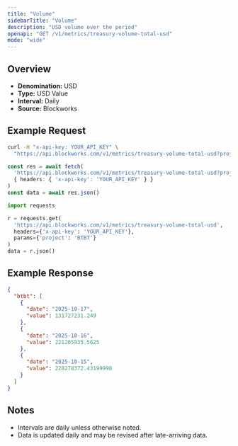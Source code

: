 ```yaml
---
title: "Volume"
sidebarTitle: "Volume"
description: "USD volume over the period"
openapi: "GET /v1/metrics/treasury-volume-total-usd"
mode: "wide"
---
```


## Overview

- **Denomination:** USD
- **Type:** USD Value
- **Interval:** Daily
- **Source:** Blockworks

## Example Request

<CodeGroup>

```bash cURL
curl -H "x-api-key: YOUR_API_KEY" \
  "https://api.blockworks.com/v1/metrics/treasury-volume-total-usd?project=BTBT"
```

```typescript TypeScript
const res = await fetch(
  'https://api.blockworks.com/v1/metrics/treasury-volume-total-usd?project=BTBT',
  { headers: { 'x-api-key': 'YOUR_API_KEY' } }
)
const data = await res.json()
```

```python Python
import requests

r = requests.get(
  'https://api.blockworks.com/v1/metrics/treasury-volume-total-usd',
  headers={'x-api-key': 'YOUR_API_KEY'},
  params={'project': 'BTBT'}
)
data = r.json()
```

</CodeGroup>

## Example Response

```json
{
  "btbt": [
    {
      "date": "2025-10-17",
      "value": 131727231.249
    },
    {
      "date": "2025-10-16",
      "value": 221205935.5625
    },
    {
      "date": "2025-10-15",
      "value": 228278372.43199998
    }
  ]
}
```

## Notes
- Intervals are daily unless otherwise noted.
- Data is updated daily and may be revised after late-arriving data.